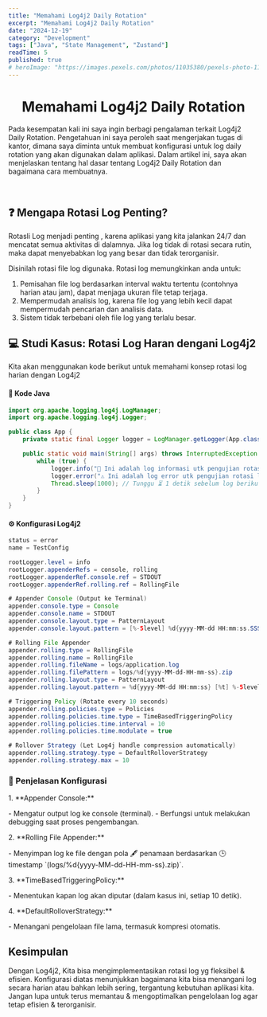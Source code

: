 ```yaml
---
title: "Memahami Log4j2 Daily Rotation"
excerpt: "Memahami Log4j2 Daily Rotation"
date: "2024-12-19"
category: "Development"
tags: ["Java", "State Management", "Zustand"]
readTime: 5
published: true
# heroImage: "https://images.pexels.com/photos/11035380/pexels-photo-11035380.jpeg?auto=compress&cs=tinysrgb&w=1200"
---
```


# <center>Memahami Log4j2 Daily Rotation</center>

<p>Pada kesempatan kali ini saya ingin berbagi pengalaman terkait Log4j2 Daily Rotation. Pengetahuan ini saya peroleh saat mengerjakan tugas di kantor, dimana saya diminta untuk membuat konfigurasi untuk log daily rotation yang akan digunakan dalam aplikasi. Dalam artikel ini, saya akan menjelaskan tentang hal dasar tentang Log4j2 Daily Rotation dan bagaimana cara membuatnya.</p><br/>

## <h2>❓ Mengapa Rotasi Log Penting?</h2>
<p>Rotasli Log menjadi penting , karena aplikasi yang kita jalankan 24/7 dan mencatat semua aktivitas di dalamnya. Jika log tidak di rotasi secara rutin, maka dapat menyebabkan log yang besar dan tidak terorganisir.</p>

Disinilah rotasi file log digunaka. Rotasi log memungkinkan anda untuk:

1. Pemisahan file log berdasarkan interval waktu tertentu (contohnya harian atau jam), dapat menjaga ukuran file tetap terjaga.
2. Mempermudah analisis log, karena file log yang lebih kecil dapat mempermudah pencarian dan analisis data.
3. Sistem tidak terbebani oleh file log yang terlalu besar.

## <h2>💻 Studi Kasus: Rotasi Log Haran dengani Log4j2</h2>
<p>Kita akan menggunakan kode berikut untuk memahami konsep rotasi log harian dengan Log4j2</p>

<h4>📝 Kode Java</h4>

```java
import org.apache.logging.log4j.LogManager;
import org.apache.logging.log4j.Logger;

public class App {
    private static final Logger logger = LogManager.getLogger(App.class);

    public static void main(String[] args) throws InterruptedException {
        while (true) {
            logger.info("📄 Ini adalah log informasi utk pengujian rotasi log.");
            logger.error("⚠️ Ini adalah log error utk pengujian rotasi log.");
            Thread.sleep(1000); // Tunggu ⏳ 1 detik sebelum log berikutnya
        }
    }
}
```

<h4>⚙️ Konfigurasi Log4j2</h4>

```java
status = error
name = TestConfig

rootLogger.level = info
rootLogger.appenderRefs = console, rolling
rootLogger.appenderRef.console.ref = STDOUT
rootLogger.appenderRef.rolling.ref = RollingFile

# Appender Console (Output ke Terminal)
appender.console.type = Console
appender.console.name = STDOUT
appender.console.layout.type = PatternLayout
appender.console.layout.pattern = [%-5level] %d{yyyy-MM-dd HH:mm:ss.SSS} [%t] %c{1} - %msg%n

# Rolling File Appender
appender.rolling.type = RollingFile
appender.rolling.name = RollingFile
appender.rolling.fileName = logs/application.log
appender.rolling.filePattern = logs/%d{yyyy-MM-dd-HH-mm-ss}.zip
appender.rolling.layout.type = PatternLayout
appender.rolling.layout.pattern = %d{yyyy-MM-dd HH:mm:ss} [%t] %-5level %logger{36} - %msg%n

# Triggering Policy (Rotate every 10 seconds)
appender.rolling.policies.type = Policies
appender.rolling.policies.time.type = TimeBasedTriggeringPolicy
appender.rolling.policies.time.interval = 10
appender.rolling.policies.time.modulate = true

# Rollover Strategy (Let Log4j handle compression automatically)
appender.rolling.strategy.type = DefaultRolloverStrategy
appender.rolling.strategy.max = 10
```

### 🔎 Penjelasan Konfigurasi

<p> 1. **Appender Console:** </p>
   - Mengatur output log ke console (terminal).
   - Berfungsi untuk melakukan debugging saat proses pengembangan.

<p>2. **Rolling File Appender:** </p>
   - Menyimpan log ke file dengan pola 🖋️ penamaan berdasarkan 🕒 timestamp `(logs/%d{yyyy-MM-dd-HH-mm-ss}.zip)`.
   
<p>3. **TimeBasedTriggeringPolicy:** </p>
   - Menentukan kapan log akan diputar (dalam kasus ini, setiap 10 detik).

<p>4. **DefaultRolloverStrategy:** </p>
   - Menangani pengelolaan file lama, termasuk kompresi otomatis.

## Kesimpulan
Dengan Log4j2, Kita bisa mengimplementasikan rotasi log yg fleksibel & efisien. Konfigurasi diatas menunjukkan bagaimana kita bisa menangani log secara harian atau bahkan lebih sering, tergantung kebutuhan aplikasi kita. Jangan lupa untuk terus memantau & mengoptimalkan pengelolaan log agar tetap efisien & terorganisir.